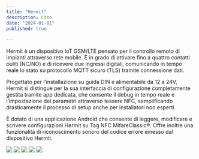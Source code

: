 ```yaml
---
title: "Hermit"
description: Coso
date: "2024-01-01"
published: true
  
---
```

Hermit è un dispositivo IoT GSM/LTE pensato per il controllo remoto di impianti attraverso rete mobile. È in grado di attivare fino a quattro contatti puliti (NC/NO) e di ricevere due ingressi digitali, comunicando in tempo reale lo stato su protocollo MQTT sicuro (TLS) tramite connessione dati.

Progettato per l’installazione su guida DIN e alimentabile da 12 a 24V, Hermit si distingue per la sua interfaccia di configurazione completamente gestita tramite app dedicata, che consente il debug in tempo reale e l’impostazione dei parametri attraverso tessere NFC, semplificando drasticamente il processo di setup anche per installatori non esperti.

È dotato di una applicazione Android che consente di leggere, modificare e scrivere configurazioni Hermit su Tag NFC MifareClassic®.
Offre inoltre una funzionalità di riconoscimento sonoro del codice errore emesso dal dispositivo Hermit.

[![](https://cliquesrl.github.io/clique.website/images/hermit0.png)]()
[![](https://cliquesrl.github.io/clique.website/images/hermit1.png)]()
[![](https://cliquesrl.github.io/clique.website/images/hermit2.png)]()
[![](https://cliquesrl.github.io/clique.website/images/hermit3.png)]()
[![](https://cliquesrl.github.io/clique.website/images/hermit4.png)]()
